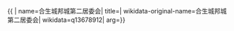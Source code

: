 {{ {{{1|PRC admin/showdata}}}|
name=合生城邦城第二居委会|
title=|
wikidata-original-name=合生城邦城第二居委会|
wikidata=q13678912|
arg={{{arg|}}}}}